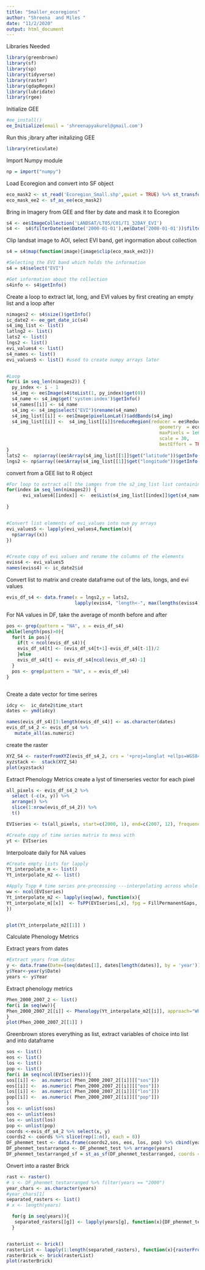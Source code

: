 ```yaml
---
title: "Smaller_ecoregions"
author: "Shreena  and Miles "
date: "11/2/2020"
output: html_document
---
```


Libraries Needed  
```r
library(greenbrown)
library(sf)
library(sp)
library(tidyverse)
library(raster)
library(qdapRegex)
library(lubridate)
library(rgee)
```

Initialize GEE
```r

#ee_install()
ee_Initialize(email = 'shreenapyakurel@gmail.com')
```

Run this ;ibrary after initalizing GEE
```r
library(reticulate)
```

Import Numpy module 
```r
np = import("numpy")
```

Load Ecoregion and convert into SF object 

```r
eco_mask2 <- st_read('Ecoregion_Small.shp',quiet = TRUE) %>% st_transform(4326) 
eco_mask_ee2 <- sf_as_ee(eco_mask2)
```

Bring in Imagery from GEE and fiter by date and mask it to Ecoregion 
```r
s4 <- ee$ImageCollection('LANDSAT/LT05/C01/T1_32DAY_EVI')
s4 <-  s4$filterDate(ee$Date('2000-01-01'),ee$Date('2008-01-01'))$filterBounds(eco_mask_ee2)
```

Clip landsat image to AOI, select EVI band, get ingormation about collection 

```r
s4 = s4$map(function(image){image$clip(eco_mask_ee2)})

#Selecting the EVI band which holds the information
s4 = s4$select("EVI")

#Get information about the collection 
s4info <- s4$getInfo()
```

Create a loop to extract lat, long, and EVI values by first creating an empty list and a loop after 
```r
nimages2 <- s4$size()$getInfo()
ic_date2 <- ee_get_date_ic(s4)
s4_img_list <- list()
latlng2 <- list()
lats2 <- list()
lngs2 <- list()
evi_values4 <- list()
s4_names <- list()
evi_values5 <- list() #used to create numpy arrays later 


#Loop
for(i in seq_len(nimages2)) {
  py_index <- i - 1
  s4_img <- ee$Image(s4$toList(1, py_index)$get(0))
  s4_name <- s4_img$get('system:index')$getInfo()
  s4_names[[i]] <- s4_name
  s4_img <- s4_img$select("EVI")$rename(s4_name)
  s4_img_list[[i]] <- ee$Image$pixelLonLat()$addBands(s4_img)
  s4_img_list[[i]] <-  s4_img_list[[i]]$reduceRegion(reducer = ee$Reducer$toList(),
                                                        geometry  = eco_mask_ee2,
                                                        maxPixels = 1e6,
                                                        scale = 30,
                                                        bestEffort = TRUE)
}
lats2 <-  np$array((ee$Array(s4_img_list[[1]]$get("latitude"))$getInfo()))
lngs2 <- np$array((ee$Array(s4_img_list[[1]]$get("longitude"))$getInfo()))

```

convert from a GEE list to R object 
```r
#For loop to extract all the iamges from the s2_img_list list containing them and converting them to ee.List elements storing them in the evi_values2 list. 
for(index in seq_len(nimages2)) {
      evi_values4[[index]] <-  ee$List(s4_img_list[[index]]$get(s4_names[[index]]))$getInfo()
      
}


#Convert list elements of evi_values into num py arrays
evi_values5 <- lapply(evi_values4,function(x){
  np$array((x))
})


#Create copy of evi values and rename the columns of the elements
eviss4 <- evi_values5
names(eviss4) <- ic_date2$id

```

Convert list to matrix and create dataframe out of the lats, longs, and evi values
```r
evis_df_s4 <- data.frame(x = lngs2,y = lats2,
                         lapply(eviss4, "length<-", max(lengths(eviss4))))
```

For NA values in DF, take the average of month before and after 
```r
pos <- grep(pattern = "NA", x = evis_df_s4)
while(length(pos)>0){
  for(t in pos){
    if(t < ncol(evis_df_s4)){
    evis_df_s4[t] <- (evis_df_s4[t+1]-evis_df_s4[t-1])/2
    }else
    evis_df_s4[t] <- evis_df_s4[ncol(evis_df_s4)-1]
  }
  pos <- grep(pattern = "NA", x = evis_df_s4)
}



```

Create a date vector for time serires 
```r

idcy <-  ic_date2$time_start
dates <- ymd(idcy)

names(evis_df_s4)[3:length(evis_df_s4)] <- as.character(dates)
evis_df_s4_2 <- evis_df_s4 %>%
   mutate_all(as.numeric)
```

create the raster
```r
XYZ_S4 <- rasterFromXYZ(evis_df_s4_2, crs = '+proj=longlat +ellps=WGS84 +datum=WGS84 +no_defs')
xyzstack <-  stack(XYZ_S4)
plot(xyzstack)
```

Extract Phenology Metrics  create a lyst of timerseries vector for each pixel 
```r
all_pixels <- evis_df_s4_2 %>% 
  select (-c(x, y)) %>%
  arrange() %>% 
  slice(1:nrow(evis_df_s4_2)) %>% 
  t() 

EVIseries <- ts(all_pixels, start=c(2000, 1), end=c(2007, 12), frequency=12)

#Create copy of time series matrix to mess with
yt <- EVIseries

```

Interpoloate daily for NA values
```r
#Create empty lists for lapply
Yt_interpolate_m <- list()
Yt_interpolate_m2 <- list()

#Apply Tspp # time series pre-processing ---interpolating across whole data set.  Use lapply to retain time series information. 
ww <- ncol(EVIseries)
Yt_interpolate_m2 <- lapply(seq(ww), function(x){
Yt_interpolate_m[[x]]  <- TsPP(EVIseries[,x], fpg = FillPermanentGaps, tsgf=TSGFspline)
})


plot(Yt_interpolate_m2[[1]] )
```

Calculate Phenology Metrics


Extract years from dates
```r
#Extract years from dates 
y <- data.frame(Date=(seq(dates[1], dates[length(dates)], by = 'year')))
y$Year<-year(y$Date)
years <- y$Year
```

Extract phenology metrics 
```r
Phen_2000_2007_2 <- list()
for(i in seq(ww)){
Phen_2000_2007_2[[i]] <- Phenology(Yt_interpolate_m2[[i]], approach="White")
}
plot(Phen_2000_2007_2[[1]] )
```

Greenbrown stores everything as list, extract variables of choice into list and into dataframe 
```r
sos <- list()
eos <- list()
los <- list()
pop <- list()
for(i in seq(ncol(EVIseries))){
sos[[i]] <-  as.numeric( Phen_2000_2007_2[[i]][["sos"]])
eos[[i]] <-  as.numeric( Phen_2000_2007_2[[i]][["eos"]])
los[[i]] <-  as.numeric( Phen_2000_2007_2[[i]][["los"]])
pop[[i]] <-  as.numeric( Phen_2000_2007_2[[i]][["pop"]])
}
sos <- unlist(sos)
eos <- unlist(eos)
los <- unlist(los)
pop <- unlist(pop)
coords <-evis_df_s4_2 %>% select(x, y) 
coords2 <- coords %>% slice(rep(1:n(), each = 8))
DF_phenmet_test <- data.frame(coords2,sos, eos, los, pop) %>% cbind(years)
DF_phenmet_testarranged <- DF_phenmet_test %>% arrange(years)
DF_phenmet_testarranged_sf = st_as_sf(DF_phenmet_testarranged, coords = c("x", "y"), crs = 4326)
```

Onvert into a raster Brick 
```r
rast <- raster()
# s <- DF_phenmet_testarranged %>% filter(years == "2000")
year_chars <- as.character(years)
#year_chars[1]
separated_rasters <- list()
# x <- length(years)

  for(g in seq(years)){
   separated_rasters[[g]] <- lapply(years[g], function(x){DF_phenmet_testarranged %>% filter(years == year_chars[g])})
  }


rasterList <- brick()
rasterList <- lapply(1:length(separated_rasters), function(x){rasterFromXYZ(separated_rasters[[x]][[1]])})
rasterBrick <- brick(rasterList)
plot(rasterBrick)
```

